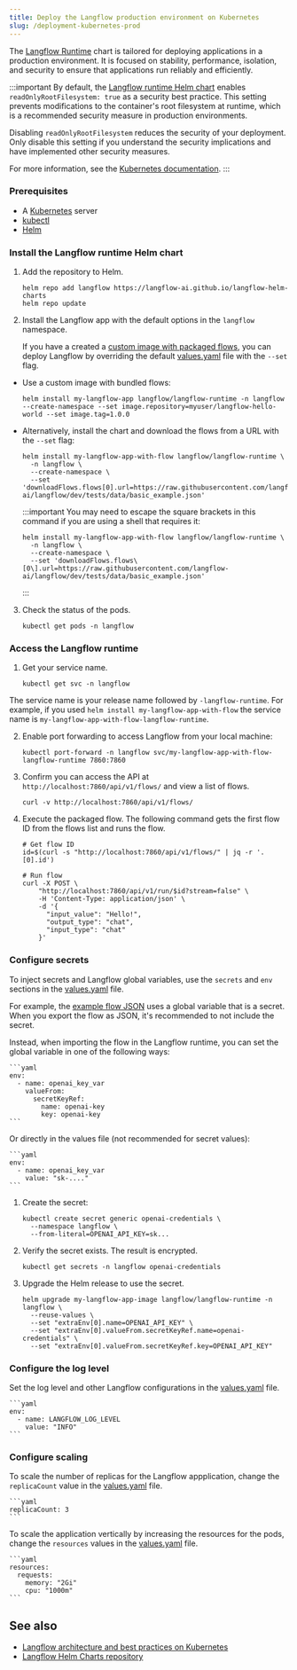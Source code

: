 ```yaml
---
title: Deploy the Langflow production environment on Kubernetes
slug: /deployment-kubernetes-prod
---
```



The [Langflow Runtime](https://github.com/langflow-ai/langflow-helm-charts/blob/main/charts/langflow-runtime) chart is tailored for deploying applications in a production environment. It is focused on stability, performance, isolation, and security to ensure that applications run reliably and efficiently.

:::important
By default, the [Langflow runtime Helm chart](https://github.com/langflow-ai/langflow-helm-charts/blob/main/charts/langflow-runtime/values.yaml#L46) enables `readOnlyRootFilesystem: true` as a security best practice. This setting prevents modifications to the container's root filesystem at runtime, which is a recommended security measure in production environments.

Disabling `readOnlyRootFilesystem` reduces the security of your deployment. Only disable this setting if you understand the security implications and have implemented other security measures.

For more information, see the [Kubernetes documentation](https://kubernetes.io/docs/tasks/configure-pod-container/security-context/).
:::

### Prerequisites

- A [Kubernetes](https://kubernetes.io/docs/setup/) server
- [kubectl](https://kubernetes.io/docs/tasks/tools/#kubectl)
- [Helm](https://helm.sh/docs/intro/install/)

### Install the Langflow runtime Helm chart

1. Add the repository to Helm.

    ```shell
    helm repo add langflow https://langflow-ai.github.io/langflow-helm-charts
    helm repo update
    ```

2. Install the Langflow app with the default options in the `langflow` namespace.

    If you have a created a [custom image with packaged flows](/deployment-docker#package-your-flow-as-a-docker-image), you can deploy Langflow by overriding the default [values.yaml](https://github.com/langflow-ai/langflow-helm-charts/blob/main/charts/langflow-runtime/values.yaml) file with the `--set` flag.

* Use a custom image with bundled flows:
    ```shell
    helm install my-langflow-app langflow/langflow-runtime -n langflow --create-namespace --set image.repository=myuser/langflow-hello-world --set image.tag=1.0.0
    ```

* Alternatively, install the chart and download the flows from a URL with the `--set` flag:
    ```shell
    helm install my-langflow-app-with-flow langflow/langflow-runtime \
      -n langflow \
      --create-namespace \
      --set 'downloadFlows.flows[0].url=https://raw.githubusercontent.com/langflow-ai/langflow/dev/tests/data/basic_example.json'
    ```

    :::important
    You may need to escape the square brackets in this command if you are using a shell that requires it:
    ```shell
    helm install my-langflow-app-with-flow langflow/langflow-runtime \
      -n langflow \
      --create-namespace \
      --set 'downloadFlows.flows\[0\].url=https://raw.githubusercontent.com/langflow-ai/langflow/dev/tests/data/basic_example.json'
    ```
    :::

3. Check the status of the pods.
    ```shell
    kubectl get pods -n langflow
    ```

### Access the Langflow runtime

1. Get your service name.
    ```shell
    kubectl get svc -n langflow
    ```

The service name is your release name followed by `-langflow-runtime`. For example, if you used `helm install my-langflow-app-with-flow` the service name is `my-langflow-app-with-flow-langflow-runtime`.

2. Enable port forwarding to access Langflow from your local machine:

    ```shell
    kubectl port-forward -n langflow svc/my-langflow-app-with-flow-langflow-runtime 7860:7860
    ```

3. Confirm you can access the API at `http://localhost:7860/api/v1/flows/` and view a list of flows.
    ```shell
    curl -v http://localhost:7860/api/v1/flows/
    ```

4. Execute the packaged flow.
The following command gets the first flow ID from the flows list and runs the flow.

    ```shell
    # Get flow ID
    id=$(curl -s "http://localhost:7860/api/v1/flows/" | jq -r '.[0].id')

    # Run flow
    curl -X POST \
        "http://localhost:7860/api/v1/run/$id?stream=false" \
        -H 'Content-Type: application/json' \
        -d '{
          "input_value": "Hello!",
          "output_type": "chat",
          "input_type": "chat"
        }'
    ```

### Configure secrets

To inject secrets and Langflow global variables, use the `secrets` and `env` sections in the [values.yaml](https://github.com/langflow-ai/langflow-helm-charts/blob/main/charts/langflow-runtime/values.yaml) file.

For example, the [example flow JSON](https://raw.githubusercontent.com/langflow-ai/langflow-helm-charts/refs/heads/main/examples/flows/basic-prompting-hello-world.json) uses a global variable that is a secret. When you export the flow as JSON, it's recommended to not include the secret.

Instead, when importing the flow in the Langflow runtime, you can set the global variable in one of the following ways:

<Tabs>
<TabItem value="values" label="values.yaml">

    ```yaml
    env:
      - name: openai_key_var
        valueFrom:
          secretKeyRef:
            name: openai-key
            key: openai-key
    ```

Or directly in the values file (not recommended for secret values):

    ```yaml
    env:
      - name: openai_key_var
        value: "sk-...."
    ```

</TabItem>
<TabItem value="helm" label="Helm commands">

1. Create the secret:
    ```shell
    kubectl create secret generic openai-credentials \
      --namespace langflow \
      --from-literal=OPENAI_API_KEY=sk...
    ```

2. Verify the secret exists. The result is encrypted.
    ```shell
    kubectl get secrets -n langflow openai-credentials
    ```

3. Upgrade the Helm release to use the secret.
    ```shell
    helm upgrade my-langflow-app-image langflow/langflow-runtime -n langflow \
      --reuse-values \
      --set "extraEnv[0].name=OPENAI_API_KEY" \
      --set "extraEnv[0].valueFrom.secretKeyRef.name=openai-credentials" \
      --set "extraEnv[0].valueFrom.secretKeyRef.key=OPENAI_API_KEY"
    ```

</TabItem>
</Tabs>

### Configure the log level

Set the log level and other Langflow configurations in the [values.yaml](https://github.com/langflow-ai/langflow-helm-charts/blob/main/charts/langflow-runtime/values.yaml) file.

    ```yaml
    env:
      - name: LANGFLOW_LOG_LEVEL
        value: "INFO"
    ```

### Configure scaling

To scale the number of replicas for the Langflow appplication, change the `replicaCount` value in the [values.yaml](https://github.com/langflow-ai/langflow-helm-charts/blob/main/charts/langflow-runtime/values.yaml) file.

    ```yaml
    replicaCount: 3
    ```

To scale the application vertically by increasing the resources for the pods, change the `resources` values in the [values.yaml](https://github.com/langflow-ai/langflow-helm-charts/blob/main/charts/langflow-runtime/values.yaml) file.

    ```yaml
    resources:
      requests:
        memory: "2Gi"
        cpu: "1000m"
    ```

## See also

* [Langflow architecture and best practices on Kubernetes](/deployment-prod-best-practices)
* [Langflow Helm Charts repository](https://github.com/langflow-ai/langflow-helm-charts)





